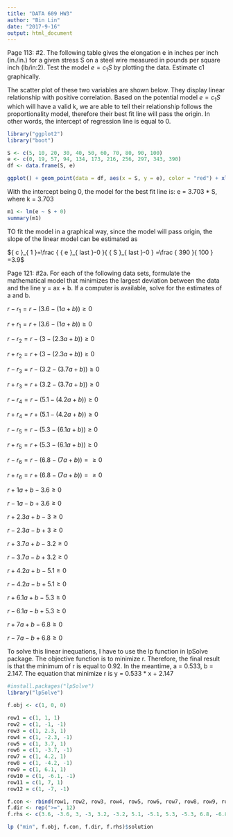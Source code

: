 ---
title: "DATA 609 HW3"
author: "Bin Lin"
date: "2017-9-16"
output: html_document
---

Page 113: #2. The following table gives the elongation e in inches per inch (in./in.) for a given stress S on a steel wire measured in pounds per square inch (lb/in:2). Test the model $e={ c }_{ 1 }S$ by plotting the data. Estimate c1 graphically.


The scatter plot of these two variables are shown below. They display linear relationship with positive correlation. Based on the potential model $e={ c }_{ 1 }S$ which will have a valid k, we are able to tell their relationship follows the proportionality model, therefore their best fit line will pass the origin. In other words, the intercept of regression line is equal to 0.

```{r}
library("ggplot2")
library("boot")

S <- c(5, 10, 20, 30, 40, 50, 60, 70, 80, 90, 100)
e <- c(0, 19, 57, 94, 134, 173, 216, 256, 297, 343, 390)
df <- data.frame(S, e)

ggplot() + geom_point(data = df, aes(x = S, y = e), color = "red") + xlab("Steel Wire Stress(pounds/inch^2)") + ylab("Steel Wire Elongation (inches/inch)")
```


With the intercept being 0, the model for the best fit line is: e = 3.703 * S, where k = 3.703

```{r}
m1 <- lm(e ~ S + 0)
summary(m1)
```


TO fit the model in a graphical way, since the model will pass origin, the slope of the linear model can be estimated as


${ c }_{ 1 }=\frac { { e }_{ last }-0 }{ { S }_{ last }-0 } =\frac { 390 }{ 100 } =3.9$



Page 121: #2a. For each of the following data sets, formulate the mathematical model that minimizes the largest deviation between the data and the line y = ax + b. If a computer is available, solve for the estimates of a and b.


$r-{ r }_{ 1 }=r-(3.6-(1a+b))\ge 0$

$r+{ r }_{ 1 }=r+(3.6-(1a+b))\ge 0$

$r-{ r }_{ 2 }=r-(3-(2.3a+b))\ge 0$

$r+{ r }_{ 2 }=r+(3-(2.3a+b))\ge 0$

$r-{ r }_{ 3 }=r-(3.2-(3.7a+b))\ge 0$

$r+{ r }_{ 3 }=r+(3.2-(3.7a+b))\ge 0$

$r-{ r }_{ 4 }=r-(5.1-(4.2a+b))\ge 0$

$r+{ r }_{ 4 }=r+(5.1-(4.2a+b))\ge 0$

$r-{ r }_{ 5 }=r-(5.3-(6.1a+b))\ge 0$

$r+{ r }_{ 5 }=r+(5.3-(6.1a+b))\ge 0$

$r-{ r }_{ 6 }=r-(6.8-(7a+b))=\ge 0$

$r+{ r }_{ 6 }=r+(6.8-(7a+b))=\ge 0$


$r+1a+b-3.6\ge 0$

$r-1a-b+3.6\ge 0$

$r+2.3a+b-3\ge 0$

$r-2.3a-b+3\ge 0$

$r+3.7a+b-3.2\ge 0$

$r-3.7a-b+3.2\ge 0$

$r+4.2a+b-5.1\ge 0$

$r-4.2a-b+5.1\ge 0$

$r+6.1a+b-5.3\ge 0$

$r-6.1a-b+5.3\ge 0$

$r+7a+b-6.8\ge 0$

$r-7a-b+6.8\ge 0$


To solve this linear inequations, I have to use the lp function in lpSolve package. The objective function is to minimize r. Therefore, the final result is that the minimum of r is equal to 0.92. In the meantime, a = 0.533, b = 2.147. The equation that minimize r is y = 0.533 * x + 2.147

```{r}
#install.packages("lpSolve")
library("lpSolve")

f.obj <- c(1, 0, 0)

row1 = c(1, 1, 1)
row2 = c(1, -1, -1)
row3 = c(1, 2.3, 1)
row4 = c(1, -2.3, -1)
row5 = c(1, 3.7, 1)
row6 = c(1, -3.7, -1)
row7 = c(1, 4.2, 1)
row8 = c(1, -4.2, -1)
row9 = c(1, 6.1, 1)
row10 = c(1, -6.1, -1)
row11 = c(1, 7, 1)
row12 = c(1, -7, -1)

f.con <- rbind(row1, row2, row3, row4, row5, row6, row7, row8, row9, row10, row11, row12)
f.dir <- rep(">=", 12)
f.rhs <- c(3.6, -3.6, 3, -3, 3.2, -3.2, 5.1, -5.1, 5.3, -5.3, 6.8, -6.8)

lp ("min", f.obj, f.con, f.dir, f.rhs)$solution
```

